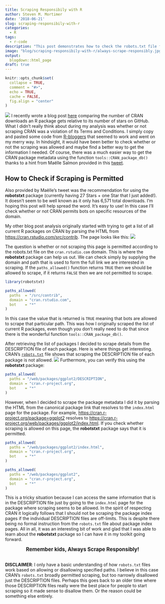 ```yaml
---
title: Scraping Responsibily with R
author: Steven M. Mortimer
date: '2018-06-21'
slug: scraping-responsibily-with-r
categories:
  - R
tags:
  - r-code
description: "This post demonstrates how to check the robots.txt file from R before scraping a website."
image: "blog/scraping-responsibily-with-r/always-scrape-responsibly.jpg"
output:
  blogdown::html_page
draft: true
---
```


```r
knitr::opts_chunk$set(
  collapse = TRUE,
  comment = "#>",
  echo = TRUE,
  cache = FALSE,
  fig.align = "center"
)
```

![](/blog/scraping-responsibily-with-r/always-scrape-responsibly.jpg)
I recently wrote a blog post <a target="_blank" href="https://stevenmortimer.com/most-starred-r-packages-on-github/">here</a> 
comparing the number of CRAN downloads an R package gets relative to its number of 
stars on GitHub. What I didn't really think about during my analysis was whether or 
not scraping CRAN was a violation of its Terms and Conditions. I simply copy and 
pasted some code from <a target="_blank" href="https://www.r-bloggers.com/">R-bloggers</a> 
that seemed to work and went on my merry way. In hindsight, it would have been better 
to check whether or not the scraping was allowed and maybe find a better way to 
get the information I needed. Of course, there was a much easier way to get the 
CRAN package metadata using the function `tools::CRAN_package_db()` thanks to a hint 
from Maëlle Salmon provided in this <a target="_blank" href="https://twitter.com/ma_salmon/status/1009525735277678593">tweet</a>. 

## How to Check if Scraping is Permitted

Also provided by Maëlle's tweet was the recommendation for using the **robotstxt** package 
(currently having 27 Stars + one Star that I just added!). It doesn't seem to be 
well known as it only has 6,571 total downloads. I'm hoping this post will help spread 
the word. It's easy to use! In this case I'll check whether or not CRAN permits bots 
on specific resources of the domain.

My other blog post analysis originally started with trying to get a list of all current R packages 
on CRAN by parsing the HTML from <a target="_blank" href="https://cran.rstudio.com/src/contrib">https://cran.rstudio.com/src/contrib</a>. 
The page looks like this:
![](/blog/scraping-responsibily-with-r/cran-screenshot.png)

The question is whether or not scraping this page is permitted according to the robots.txt file 
on the `cran.rstudio.com` domain. This is where the **robotstxt** package can help 
us out. We can check simply by supplying the domain and path that is used to form 
the full link we are interested in scraping. If the `paths_allowed()` function 
returns `TRUE` then we should be allowed to scrape, if it returns `FALSE` then we 
are not permitted to scrape.

```r
library(robotstxt)

paths_allowed(
  paths  = "/src/contrib", 
  domain = "cran.rstudio.com", 
  bot    = "*"
)
```

In this case the value that is returned is `TRUE` meaning that bots are allowed to scrape that 
particular path. This was how I originally scraped the list of current R packages, even though 
you don't really need to do that since there is the wonderful function `tools::CRAN_package_db()`. 

After retrieving the list of packages I decided to scrape details from the DESCRIPTION 
file of each package. Here is where things get interesting. CRAN's <a target="_blank" 
href="http://cran.rstudio.com/robots.txt">`robots.txt`</a> file shows that scraping the 
DESCRIPTION file of each package is not allowed.
![](/blog/scraping-responsibily-with-r/robots-screenshot.png)
Furthermore, you can verify this using the **robotstxt** package:

```r
paths_allowed(
  paths = "/web/packages/ggplot2/DESCRIPTION",
  domain = "cran.r-project.org", 
  bot    = "*"
)
```

However, when I decided to scrape the package metadata I did it by parsing the HTML 
from the canonical package link that resolves to the `index.html` page for the package. For 
example, <a target="_blank" href="https://cran.r-project.org/package=ggplot2">https://cran.r-project.org/package=ggplot2</a> 
resolves to <a target="_blank" href="https://cran.r-project.org/web/packages/ggplot2/index.html">https://cran.r-project.org/web/packages/ggplot2/index.html</a>. If you check whether scraping is allowed on this page, the **robotstxt** package 
says that it is permitted.

```r
paths_allowed(
  paths = "/web/packages/ggplot2/index.html",
  domain = "cran.r-project.org", 
  bot    = "*"
)

paths_allowed(
  paths = "/web/packages/ggplot2",
  domain = "cran.r-project.org", 
  bot    = "*"
)
```

This is a tricky situation because I can access the same information that is in the 
DESCRIPTION file just by going to the `index.html` page for the package where scraping 
seems to be allowed. In the spirit of respecting CRAN it logically follows that I should 
not be scraping the package index pages if the individual DESCRIPTION files are off-limits. 
This is despite there being no formal instruction from the `robots.txt` file about package 
index pages. All in all, it was an interesting bit of work and glad that I was able 
to learn about the **robotstxt** package so I can have it in my toolkit going forward.

<div style="text-align:center;font-size:1.2em;"><b>Remember kids, Always Scrape Responsibly!</b></div>
<br>
**DISCLAIMER**: I only have a basic understanding of how `robots.txt` files work 
based on allowing or disallowing specified paths. I believe in this case CRAN's 
`robots.txt` broadly permitted scraping, but too narrowly disallowed just the DESCRIPTION 
files. Perhaps this goes back to an older time where those DESCRIPTION files really 
were the best place for people to start scraping so it made sense to disallow them. 
Or the reason could be something else entirely.
